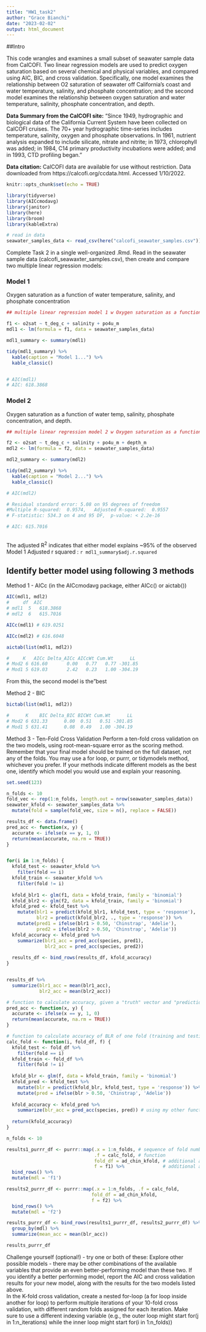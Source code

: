 ```yaml
---
title: "HW1_task2"
author: "Grace Bianchi"
date: "2023-02-02"
output: html_document
---
```


##Intro

This code wrangles and examines a small subset of seawater sample data from CalCOFI. Two linear regression models are used to predict oxygen saturation based on several chemical and physical variables, and compared using AIC, BIC, and cross validation. Specifically, one model examines the relationship between O2 saturation of seawater off California's coast and water temperature, salinity, and phosphate concentration; and the second model examines the relationship between oxygen saturation and water temperature, salinity, phosphate concentration, and depth.

**Data Summary from the CalCOFI site:** “Since 1949, hydrographic and biological data of the California Current System have been collected on CalCOFI cruises. The 70+ year hydrographic time-series includes temperature, salinity, oxygen and phosphate observations. In 1961, nutrient analysis expanded to include silicate, nitrate and nitrite; in 1973, chlorophyll was added; in 1984, C14 primary productivity incubations were added; and in 1993, CTD profiling began.”


**Data citation:** CalCOFI data are available for use without restriction. Data downloaded from https://calcofi.org/ccdata.html.  Accessed 1/10/2022.


```r
knitr::opts_chunk$set(echo = TRUE)

library(tidyverse)
library(AICcmodavg)
library(janitor)
library(here)
library(broom)
library(kableExtra)

```


```r
# read in data
seawater_samples_data <- read_csv(here("calcofi_seawater_samples.csv"))

```

Complete Task 2 in a single well-organized .Rmd. Read in the seawater sample data (calcofi_seawaxter_samples.csv), then create and compare two multiple linear regression models:


### Model 1
Oxygen saturation as a function of water temperature, salinity, and phosphate concentration
```r
## multiple linear regression model 1 w Oxygen saturation as a function of water temperature, salinity, and phosphate concentration

f1 <- o2sat ~ t_deg_c + salinity + po4u_m
mdl1 <- lm(formula = f1, data = seawater_samples_data)

mdl1_summary <- summary(mdl1)

tidy(mdl1_summary) %>% 
  kable(caption = "Model 1...") %>% 
  kable_classic()


# AIC(mdl1)
# AIC: 618.3868
```


### Model 2
Oxygen saturation as a function of water temp, salinity, phosphate concentration, and depth.
```r
## multiple linear regression model 2 w Oxygen saturation as a function of water temp, salinity, phosphate concentration, and depth.

f2 <- o2sat ~ t_deg_c + salinity + po4u_m + depth_m
mdl2 <- lm(formula = f2, data = seawater_samples_data)

mdl2_summary <- summary(mdl2)

tidy(mdl2_summary) %>% 
  kable(caption = "Model 2...") %>% 
  kable_classic()

# AIC(mdl2)

# Residual standard error: 5.08 on 95 degrees of freedom
#Multiple R-squared:  0.9574,	Adjusted R-squared:  0.9557 
# F-statistic: 534.3 on 4 and 95 DF,  p-value: < 2.2e-16

# AIC: 615.7016
  
```

The adjusted R^2^ indicates that either model explains ~95% of the observed
Model 1 Adjusted r squared : `r mdl1_summary$adj.r.squared`

## Identify better model using following 3 methods

Method 1 - AICc (in the AICcmodavg package, either AICc() or aictab()) 

```r
AIC(mdl1, mdl2)
#     df  AIC
# mdl1	5	618.3868		
# mdl2	6	615.7016

AICc(mdl1) # 619.0251

AICc(mdl2) # 616.6048

aictab(list(mdl1, mdl2))

#     K   AICc Delta_AICc AICcWt Cum.Wt      LL
# Mod2 6 616.60       0.00   0.77   0.77 -301.85
# Mod1 5 619.03       2.42   0.23   1.00 -304.19

```
From this, the second model is the"best


Method 2 - BIC
```r
bictab(list(mdl1, mdl2))

#      K    BIC Delta_BIC BICWt Cum.Wt      LL
# Mod2 6 631.33      0.00  0.51   0.51 -301.85
# Mod1 5 631.41      0.08  0.49   1.00 -304.19
```


Method 3 - Ten-Fold Cross Validation
Perform a ten-fold cross validation on the two models, using root-mean-square error as the scoring method. Remember that your final model should be trained on the full dataset, not any of the folds.  You may use a for loop, or purrr, or tidymodels method, whichever you prefer.
If your methods indicate different models as the best one, identify which model you would use and explain your reasoning.

```r
set.seed(123)

n_folds <- 10
fold_vec <- rep(1:n_folds, length.out = nrow(seawater_samples_data))
seawater_kfold <- seawater_samples_data %>%
  mutate(fold = sample(fold_vec, size = n(), replace = FALSE))

results_df <- data.frame()
pred_acc <- function(x, y) {
  accurate <- ifelse(x == y, 1, 0)
  return(mean(accurate, na.rm = TRUE))
}


for(i in 1:n_folds) {
  kfold_test <- seawater_kfold %>%
    filter(fold == i)
  kfold_train <- seawater_kfold %>%
    filter(fold != i)
  
  kfold_blr1 <- glm(f1, data = kfold_train, family = 'binomial')
  kfold_blr2 <- glm(f2, data = kfold_train, family = 'binomial')
  kfold_pred <- kfold_test %>%
    mutate(blr1 = predict(kfold_blr1, kfold_test, type = 'response'),
           blr2 = predict(kfold_blr2, ., type = 'response')) %>%
    mutate(pred1 = ifelse(blr1 > 0.50, 'Chinstrap', 'Adelie'),
           pred2 = ifelse(blr2 > 0.50, 'Chinstrap', 'Adelie'))
  kfold_accuracy <- kfold_pred %>%
    summarize(blr1_acc = pred_acc(species, pred1),
              blr2_acc = pred_acc(species, pred2))
  
  results_df <- bind_rows(results_df, kfold_accuracy)
}


results_df %>%
  summarize(blr1_acc = mean(blr1_acc),
            blr2_acc = mean(blr2_acc))

```

```r
# function to calculate accuracy, given a "truth" vector and "prediction" vector
pred_acc <- function(x, y) {
  accurate <- ifelse(x == y, 1, 0)
  return(mean(accurate, na.rm = TRUE))
}

# function to calculate accuracy of BLR of one fold (training and testing)
calc_fold <- function(i, fold_df, f) {
  kfold_test <- fold_df %>%
    filter(fold == i)
  kfold_train <- fold_df %>%
    filter(fold != i)
  
  kfold_blr <- glm(f, data = kfold_train, family = 'binomial')
  kfold_pred <- kfold_test %>%
    mutate(blr = predict(kfold_blr, kfold_test, type = 'response')) %>%
    mutate(pred = ifelse(blr > 0.50, 'Chinstrap', 'Adelie'))
  
  kfold_accuracy <- kfold_pred %>%
    summarize(blr_acc = pred_acc(species, pred)) # using my other function
  
  return(kfold_accuracy)
}

n_folds <- 10

results1_purrr_df <- purrr::map(.x = 1:n_folds, # sequence of fold numbers
                                .f = calc_fold, # function
                                fold_df = ad_chin_kfold, # additional argument to calc_fold()
                                f = f1) %>%              # additional argument to calc_fold()
  bind_rows() %>%
  mutate(mdl = 'f1')

results2_purrr_df <- purrr::map(.x = 1:n_folds, .f = calc_fold, 
                               fold_df = ad_chin_kfold,
                               f = f2) %>%
  bind_rows() %>%
  mutate(mdl = 'f2')

results_purrr_df <- bind_rows(results1_purrr_df, results2_purrr_df) %>%
  group_by(mdl) %>%
  summarize(mean_acc = mean(blr_acc))

results_purrr_df
```

Challenge yourself (optional!) - try one or both of these:
Explore other possible models - there may be other combinations of the available variables that provide an even better-performing model than these two.  If you identify a better performing model, report the AIC and cross validation results for your new model, along with the results for the two models listed above.  
In the K-fold cross validation, create a nested for-loop (a for loop inside another for loop) to perform multiple iterations of your 10-fold cross validation, with different random folds assigned for each iteration.  Make sure to use a different indexing variable (e.g., the outer loop might start for(j in 1:n_iterations) while the inner loop might start for(i in 1:n_folds))

